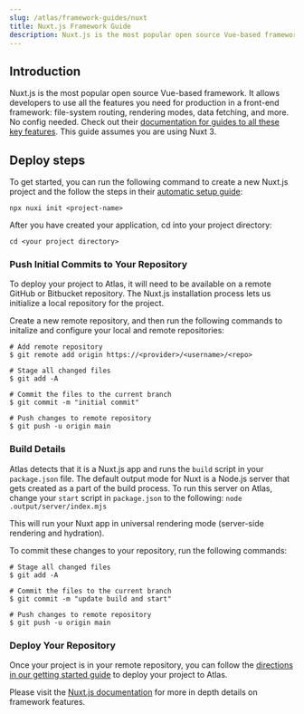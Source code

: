 ```yaml
---
slug: /atlas/framework-guides/nuxt
title: Nuxt.js Framework Guide
description: Nuxt.js is the most popular open source Vue-based framework. In this guide, you will learn how to deploy it on Atlas.
---
```

## Introduction

Nuxt.js is the most popular open source Vue-based framework. It allows developers to use all the features you need for production in a front-end framework: file-system routing, rendering modes, data fetching, and more. No config needed.
Check out their [documentation for guides to all these key features](https://nuxt.com/docs/getting-started/introduction). This guide assumes you are using Nuxt 3.

## Deploy steps

To get started, you can run the following command to create a new Nuxt.js project and the follow the steps in their [automatic setup guide](https://nuxt.com/docs/getting-started/installation):

`npx nuxi init <project-name>`

After you have created your application, cd into your project directory:

`cd <your project directory>`

### Push Initial Commits to Your Repository

To deploy your project to Atlas, it will need to be available on a remote GitHub or Bitbucket repository. The Nuxt.js installation process lets us initialize a local repository for the project.

Create a new remote repository, and then run the following commands to initalize and configure your local and remote repositories:
  
```
# Add remote repository
$ git remote add origin https://<provider>/<username>/<repo>

# Stage all changed files
$ git add -A

# Commit the files to the current branch
$ git commit -m "initial commit"

# Push changes to remote repository
$ git push -u origin main
```

### Build Details

Atlas detects that it is a Nuxt.js app and runs the `build` script in your `package.json` file. The default output mode for Nuxt is a Node.js server that gets created as a part of the build process. To run this server on Atlas, change your `start` script in `package.json` to the following:
`node .output/server/index.mjs`

This will run your Nuxt app in universal rendering mode (server-side rendering and hydration).

To commit these changes to your repository, run the following commands:

```
# Stage all changed files
$ git add -A

# Commit the files to the current branch
$ git commit -m "update build and start"

# Push changes to remote repository
$ git push -u origin main
```


### Deploy Your Repository

Once your project is in your remote repository, you can follow the [directions in our getting started guide](https://developers.wpengine.com/docs/atlas/getting-started/deploy-from-existing-repo) to deploy your project to Atlas.

Please visit the [Nuxt.js documentation](https://nuxt.com/docs/getting-started/introduction) for more in depth details on framework features.
